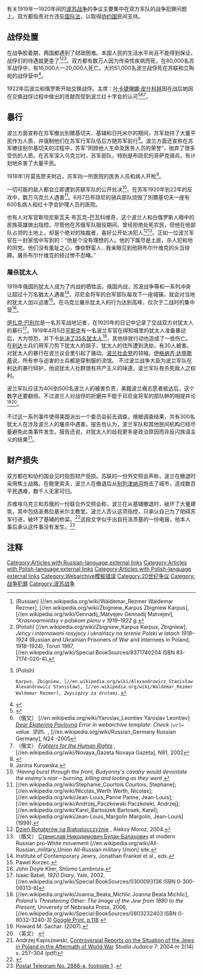 <span>有关1919年—1920年间的[[波苏战争|波苏战争]]的争议主要集中在双方军队的战争犯罪问题上。双方都指责对方违反[[国际法|国际法]]，以取得[[协约国|协约国]]民间支持。</span>

== 战俘处置 ==
在战争胶着期，两国都遇到了财政困难。本国人民的生活水平尚且不能得到保证，战俘们的待遇就更差了<ref name="Moscow2004">(Russian)
[[Category:Articles_with_Russian-language_external_links|Category:Articles with Russian-language external links]] 
[//en.wikipedia.org/wiki/Waldemar_Rezmer Waldemar Rezmer], [//en.wikipedia.org/wiki/Zbigniew_Karpus Zbigniew Karpus], [//en.wikipedia.org/wiki/Gennadij_Matvejev Gennadij Matvejev], ''"Krasnoarmieitsy v polskom plenu v 1919–1922 g. ''</ref><ref name="Karpus_jency">(Polish)
[[Category:Articles_with_Polish-language_external_links|Category:Articles with Polish-language external links]] 
[//en.wikipedia.org/wiki/Zbigniew_Karpus Karpus, Zbigniew], ''Jeńcy i internowani rosyjscy i ukraińscy na terenie Polski w latach 1918–1924'' (Russian and Ukrainian Prisoners of War and Internees in Poland, 1918–1924), Toruń 1997, [//en.wikipedia.org/wiki/Special:BookSources/8371740204 ISBN 83-7174-020-4]. </ref><ref name="Karpus_zwyciezcy">(Polish)
[[Category:Articles_with_Polish-language_external_links|Category:Articles with Polish-language external links]]
 Karpus, Zbigniew, [//en.wikipedia.org/wiki/Alexandrowicz_Stanisław Alexandrowicz Stanisław], [//en.wikipedia.org/wiki/Waldemar_Rezmer Waldemar Rezmer], ''Zwycięzcy za drutami. ''</ref>。双方都有数万人因为传染性疾病而死，在80,000名苏军战俘中，有16,000人—20,000人死亡。大约51,000名波兰战俘死在苏联和立陶宛的战俘营中<ref name="gov.pl">{{Cite web |url=http://www.archiwa.gov.pl/?CIDA=506 |title=POLISH-RUSSIAN FINDINGS ON THE SITUATION OF RED ARMY SOLDIERS IN POLISH CAPTIVITY (1919–1922) |accessdate=2017-02-11 |archive-date=2016-04-13 |archive-url=https://web.archive.org/web/20160413152424/http://www.archiwa.gov.pl/?CIDA=506 |dead-url=no }}</ref>。

1922年后波兰和俄罗斯开始交换战俘。{{link-en|政治犯帮助委员会|Pompolit}}主席：[[叶卡捷琳娜·皮什科娃|叶卡捷琳娜·皮什科娃]]因在战后她因在交换战俘过程中做出的贡献而受到波兰红十字会的认可<ref>{{Cite web |url=http://2002.novayagazeta.ru/nomer/2002/81n/n81n-s39.shtml |title=存档副本 |access-date=2017-02-11 |archive-url=https://web.archive.org/web/20120716195409/http://2002.novayagazeta.ru/nomer/2002/81n/n81n-s39.shtml |archive-date=2012-07-16 |dead-url=yes }}</ref><ref name="YL">（俄文） [//en.wikipedia.org/wiki/Yaroslav_Leontiev Yaroslav Leontiev] ''[http://www.rg-rb.de/2005/24/mir.shtml ''Dear Ekaterina Pavlovna''] {{Wayback|url=http://www.rg-rb.de/2005/24/mir.shtml |date=20070311171937 }} Error in webarchive template: Check <code style="color:inherit; border:inherit; padding:inherit;">|url=</code> value. 空的。
[[Category:Webarchive模板错误|Category:Webarchive模板错误]]'', [//en.wikipedia.org/wiki/Russian_Germany Russian Germany], N24 -2005</ref><ref name="NG">（俄文） [http://2002.novayagazeta.ru/nomer/2002/81n/n81n-s39.shtml ''Fighters for the Human Rights''] {{Wayback|url=http://2002.novayagazeta.ru/nomer/2002/81n/n81n-s39.shtml |date=20120716195409 }}, [//en.wikipedia.org/wiki/Novaya_Gazeta Novaya Gazeta], N81, 2002</ref>。

== 暴行 ==
波兰方面宣称在苏军撤出別爾基切夫、基辅和日托米尔的期间，苏军劫持了大量平民作为人质，并强制他们在苏军行军队伍后方随苏军前行<ref name="Melt">{{Cite book|url=http://militera.lib.ru/research/meltyukhov2/index.html|title=Советско-польские войны. Военно-политическое противостояние 1918—1939 гг. (Soviet-Polish Wars. Political and Military standoff of 1918–1939)|last=Мельтюхов, Михаил Иванович ([[Mikhail_Meltyukhov|Mikhail Meltyukhov]])|publisher=Вече (Veche)|year=2001|isbn=5-699-07637-9|location=Moscow|access-date=2017-02-11|archive-date=2020-11-30|archive-url=https://web.archive.org/web/20201130001607/http://militera.lib.ru/research/meltyukhov2/index.html|dead-url=no}}</ref>。波兰方面还宣称在苏军撤往别尔基切夫的过程中，苏军“罔顾他人生命及医务人员的荣誉”，抛弃了很多受伤的人质。在苏军深入乌克兰时，苏军部队，特别是布琼尼的哥萨克骑兵，有计划地杀害了大量平民。

1918年1月莫吉廖夫附近，苏军向一所医院的医务人员和病人开枪<ref name="Dob">Janina Kurowska.</ref>。

一切可能的敌人都会立即遭到苏联军队的公开处决<ref name="WattQuote">''‘Having burst through the front, Budyonny's cavalry would devastate the enemy's rear – burning, killing and looting as they went. ''</ref>，在苏军1920年到22年的反攻中，数万乌克兰人遇害<ref name="BlackBook">[//en.wikipedia.org/wiki/Stephanie_Courtois Courtois, Stephane]; [//en.wikipedia.org/wiki/Nicolas_Werth Werth, Nicolas]; [//en.wikipedia.org/wiki/Jean-Louis_Panne Panne, Jean-Louis]; [//en.wikipedia.org/wiki/Andrzej_Paczkowski Paczkowki, Andrzej]; [//en.wikipedia.org/wiki/Karel_Bartoszek Bartosek, Karel]; [//en.wikipedia.org/wiki/Jean-Louis_Margolin Margolin, Jean-Louis] (1999). </ref>。6月7日布琼尼的骑兵部队烧毁了別爾基切夫一座有600名病人和红十字会护理人员的医院。

也有人对军官斯坦尼斯瓦夫·布瓦克-巴瓦科维奇，这个波兰人和白俄罗斯人眼中的民族英雄做出指控。尽管他在苏俄军队服役期间，曾经拒绝处死农民，但他在他部队占领的土地上，却是个绝对的独裁者，喜好公开处决犯人<ref name="DB">[http://www.bialorus.pl/index.php?pokaz=polscy_bialorusini&&Rozdzial=polscy_bialorusini&&wiecej=8229 Dzień Bohaterów na Białostocczyźnie] {{Wayback|url=http://www.bialorus.pl/index.php?pokaz=polscy_bialorusini&&Rozdzial=polscy_bialorusini&&wiecej=8229 |date=20061009165425 }}, Aleksy Moroz, 2004.</ref><ref name="Bulak">（俄文） [http://rovs.atropos.spb.ru/index.php?view=person&mode=text&id=42 Станислав Никодимович Булак-Балахович] {{Wayback|url=http://rovs.atropos.spb.ru/index.php?view=person&mode=text&id=42 |date=20110721071800 }} at modern Russian pro-White movement [//en.wikipedia.org/wiki/All-Russian_military_Union All-Russian military Union] site.</ref>。正如一位波兰军官在一封家信中写到的：“他是个没有理想的人。他的下属尽是土匪，杀人犯和他的同党。他们没有羞耻之心，像些野蛮人…我亲眼见到他把布尔什维克的头当球踢。屠杀布尔什维克的经过惨不忍睹。”

=== 屠杀犹太人 ===
1919年俄国的犹太人成为了内战的牺牲品，俄国内战，苏波战争等和一系列冲突让超过十万名猶太人遇害<ref>Institute of Contemporary Jewry, Jonathan Frankel et al., eds. </ref>，邓尼金将军的白军部队每攻下一座城镇，就会对当地的犹太人加以迫害<ref>Pawel Korzec. </ref>。在乌克兰屠杀犹太人的行为达到高峰，仅次于二战时的集中营<ref>John Doyle Klier, Shlomo Lambroza. </ref>。

[[伊扎克·巴别尔|伊扎克·巴别尔]]是一名苏军战地记者，在1920年的日记中记录了交战双方对犹太人的暴行<ref name="Babel">Isaac Babel, ''1920 Diary'', Yale, 2002, [//en.wikipedia.org/wiki/Special:BookSources/0300093136 ISBN 0-300-09313-6]</ref>。1919年4月5日[[平斯克|平斯克]]有一名波兰军官在得知城里的犹太人准备暴动后，大为惊恐，并下令[[平斯克慘案|处决了35名犹太人]]<ref name="Michlic">[//en.wikipedia.org/wiki/Joanna_Beata_Michlic Joanna Beata Michlic], ''Poland's Threatening Other: The Image of the Jew from 1880 to the Present'', University of Nebraska Press, 2006, [//en.wikipedia.org/wiki/Special:BookSources/0803232403 ISBN 0-8032-3240-3] [https://books.google.com/books?vid=ISBN0803232403&id=t6h2pI7o_zQC&pg=RA4-PA118&lpg=RA4-PA118&ots=xijChxBTMJ&dq=Lida+Dabrowski&sig=NczNKzboFjdGBDwgLWoJ0lGALHk Google Print, p.118] {{Wayback|url=https://books.google.com/books?vid=ISBN0803232403&id=t6h2pI7o_zQC&pg=RA4-PA118&lpg=RA4-PA118&ots=xijChxBTMJ&dq=Lida+Dabrowski&sig=NczNKzboFjdGBDwgLWoJ0lGALHk |date=20200820050220 }}</ref>，其他排犹行动也造成了一些伤亡。在[[利达|利达]]士兵们用军刀剪下犹太人的胡子，犹太人的住所遭到洗劫，有30人被害。对犹太人的暴行在波兰议会里引起了骚动。[[波兰社会党|波兰社会党]]的领袖，[[伊格纳齐·达申斯基|伊格纳齐·达申斯基]]说，所有参与迫害的士兵都是穿制服的流氓。 不过波兰战争大臣为波兰军队在利达的暴行辩护，他说犹太人社群很有共产主义的味道，波兰军队有杀死敌人之权利。

波兰军队应该为400到500名波兰人的被害负责，美籍波兰裔志愿者抵达后，这个数字还要翻倍。不过波兰人对战俘的折磨并不能于邓尼金将军的部队幹的相提并论<ref>Howard M. Sachar. (2007). </ref><ref name="Piotrowski-41-42">（英文） {{Cite book|title=Poland's Holocaust: Ethnic Strife, Collaboration with Occupying Forces and Genocide...|last=[[Tadeusz_Piotrowski_(sociologist)|Tadeusz Piotrowski]]|publisher=McFarland & Company|year=1997|isbn=0-7864-0371-3|pages=[https://books.google.com/books?id=A4FlatJCro4C&pg=PA41&vq=Lukas&dq=Morgenthau+Piotrowski&source=gbs_search_s&sig=ACfU3U3qPW-krQraa-pSDsHujr0I1PPzcA p. 41–43]}}</ref>。

不过这一系列事件使得美国派出一个委员会前去调查。根据调查结果，共有300名犹太人在涉及波兰人的屠杀中遇害。报告也认为，波兰军队和其他民间机构已经尽量避免此类事件发生。报告还说，对犹太人的歧视更多是政治原因而非反闪族语主义的结果<ref>Andrzej Kapiszewski, [http://www.studiajudaica.pl/sj14kapi.pdf Controversial Reports on the  Situation of the Jews in Poland in the Aftermath of World War] {{Wayback|url=http://www.studiajudaica.pl/sj14kapi.pdf |date=20071006100322 }} ''Studia Judaica'' 7: 2004 nr 2(14) s. 257–304 (pdf)</ref>。

== 财产损失 ==
双方都在和协约国会见时抱怨财产受损。苏联的一份外交照会声称，波兰在撤退时采用焦土战略。在鲍里索夫，波兰人在撤退后从[[别列津纳河|别列津纳河]]炮击了城市，造成数百平民遇难，数千人无家可归。

苏维埃乌克兰和苏俄的一份联合外交照会称，波兰在从基辅撤退时，破坏了大量建筑，其中包括圣弗拉基米尔主教堂。波兰人否认这项指控，只承认自己为了阻碍苏军行进，破坏了基辅的桥梁。<ref name="bridges">{{Cite news|url=http://www.ukraine-observer.com/articles/193/324|title=Fording the Dnipro. The past, present and future of Kyiv's bridges|publisher=The Ukrainian observer, issue 193|deadurl=yes|archiveurl=https://web.archive.org/web/20061123060328/http://www.ukraine-observer.com/articles/193/324|archivedate=2006-11-23|accessdate=2017-02-11}}</ref>这段文字似乎出自托洛茨基的一份电报，他本人事后承认这件事没有发生。<ref name="Trotsky">[https://www.marxists.org/archive/trotsky/1920/military/ch38.htm#fw01 Postal Telegram No. 2886-a, footnote 1] {{Wayback|url=https://www.marxists.org/archive/trotsky/1920/military/ch38.htm#fw01 |date=20180717095956 }}.</ref>

== 注释 ==
{{reflist}}
[[Category:20世纪争议|Category:20世纪争议]]
[[Category:战争犯罪|Category:战争犯罪]]
[[Category:波苏战争|Category:波苏战争]]